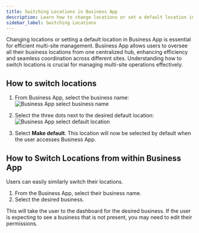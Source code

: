 ```yaml
---
title: Switching Locations in Business App
description: Learn how to change locations or set a default location in Business App for efficient multi-site management.
sidebar_label: Switching Locations
---
```


Changing locations or setting a default location in Business App is essential for efficient multi-site management. Business App allows users to oversee all their business locations from one centralized hub, enhancing efficiency and seamless coordination across different sites. Understanding how to switch locations is crucial for managing multi-site operations effectively.

## How to switch locations

1. From Business App, select the business name:
   ![Business App select business name](/img/business-app/business-app-select-name.jpg)

2. Select the three dots next to the desired default location:
   ![Business App select default location](/img/business-app/business-app-select-default-location.jpg)

3. Select **Make default**. This location will now be selected by default when the user accesses Business App.

## How to Switch Locations from within Business App

Users can easily similarly switch their locations.

1. From the Business App, select their business name.
2. Select the desired business.

This will take the user to the dashboard for the desired business. If the user is expecting to see a business that is not present, you may need to edit their permissions.